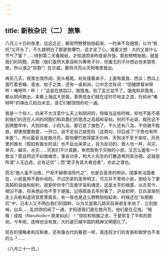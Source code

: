```yaml
---
---
---
```

title: 新秋杂识（二） 旅隼
---



八月三十日的夜里，远远近近，都突然劈劈拍拍起来，一时来不及细想，以为“抵抗”又开头了，不久就明白了那是放爆竹，这才定了心。接着又想：大约又是什么节气了罢？……待到第二天看报纸，才知道原来昨夜是月蚀，那些劈劈拍拍，就是我们的同胞、异胞（我们虽然大家自称为黄帝子孙，但蚩尤的子孙想必也未尝死绝，所以谓之“异胞”）在示威，要将月亮从天狗嘴里救出。

再前几天，夜里也很热闹。街头巷尾，处处摆着桌子，上面有面食、西瓜；西瓜上面叮着苍蝇、青虫、蚊子之类，还有一桌和尚，口中念念有词：“回猪猡普米呀吽！唵呀吽！吽！！”这是在放焰口，施饿鬼。到了盂兰盆节了，饿鬼和非饿鬼，都从阴间跑出，来看上海这大世面，善男信女们就在这时尽地主之谊，托和尚“唵呀吽”的弹出几粒白米去，请它们都饱饱的吃一通。

我是一个俗人，向来不大注意什么天上和阴间的，但每当这些时候，却也不能不感到我们的还在人间的同胞们和异胞们的思虑之高超和妥帖。别的不必说，就在这不到两整年中，大则四省，小则九岛，都已变了旗色了，不久还有八岛。不但救不胜救，即使想要救罢，一开口，说不定自己就危险（这两句，印后成了“于势也有所未能”）。所以最妥当是救月亮，那怕爆竹放得震天价响，天狗决不至于来咬，月亮里的酋长（假如有酋长的话）也不会出来禁止，目为反动的。救人也一样，兵灾，旱灾，蝗灾，水灾……灾民们不计其数，幸而暂免于灾殃的小民，又怎么能有一个救法？那自然远不如救魂灵，事省功多，和大人先生的打醮造塔同其功德。这就是所谓“人无远虑，必有近忧”；而“君子务其大者远者”，亦此之谓也。

而况“庖人虽不治庖，尸祝不越尊俎而代之”，也是古圣贤的明训，国事有治国者在，小民是用不着吵闹的。不过历来的圣帝明王，可又并不卑视小民，倒给与了更高超的自由和权利，就是听你专门去救宇宙和魂灵。这是太平的根基，从古至今，相沿不废，将来想必也不至于便废。记得那是去年的事了，沪战初停，日兵渐渐的走上兵船和退进营房里面去，有一夜也是这么劈劈拍拍起来，时候还在“长期抵抗”中，日本人又不明白我们的国粹，以为又是第几路军前来收复失地了，立刻放哨，出兵……乱烘烘的闹了一通，才知道我们是在救月亮，他们是在见鬼。“哦哦！成程（Naruhodo＝原来如此）！”惊叹和佩服之余，于是恢复了平和的原状。今年呢，连哨也没有放，大约是已被中国的精神文明感化了。

现在的侵略者和压制者，还有像古代的暴君一样，竟连奴才们的发昏和做梦也不准的么？……

（八月三十一日。）